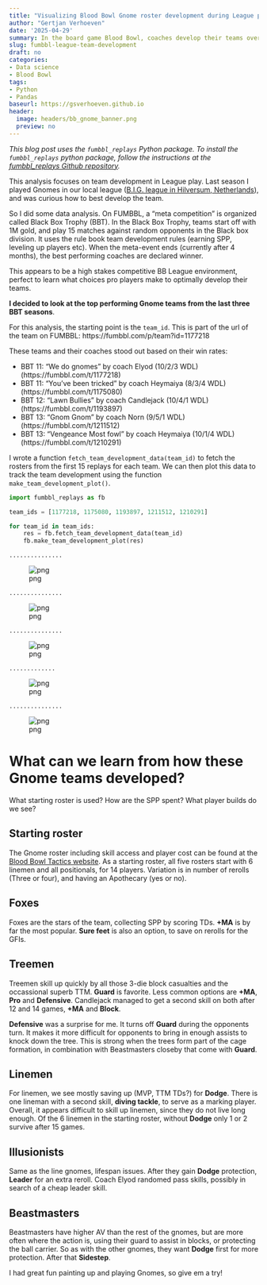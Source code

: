 ```yaml
---
title: "Visualizing Blood Bowl Gnome roster development during League play"
author: "Gertjan Verhoeven"
date: '2025-04-29'
summary: In the board game Blood Bowl, coaches develop their teams over a series of matches. In this post, we use the **fumbbl_replays** to plot and analyze Gnome team development choices in Blood Bowl league play.
slug: fumbbl-league-team-development
draft: no
categories: 
- Data science
- Blood Bowl
tags:
- Python
- Pandas
baseurl: https://gsverhoeven.github.io
header:
  image: headers/bb_gnome_banner.png
  preview: no
---
```


*This blog post uses the `fumbbl_replays` Python package.*
*To install the `fumbbl_replays` python package, follow the instructions at the [fumbbl_replays Github repository](https://github.com/gsverhoeven/fumbbl_replays).*


This analysis focuses on team development in League play.
Last season I played Gnomes in our local league ([B.I.G. league in Hilversum, Netherlands](https://tourplay.net/en/blood-bowl/big-season-5/)), and was curious how to best develop the team. 

So I did some data analysis.
On FUMBBL, a "meta competition" is organized called Black Box Trophy (BBT).
In the Black Box Trophy, teams start off with 1M gold, and play 15 matches against random opponents in the Black box division.
It uses the rule book team development rules (earning SPP, leveling up players etc).
When the meta-event ends (currently after 4 months), the best performing coaches are declared winner.

This appears to be a high stakes competitive BB League environment, perfect to learn what choices pro players make to optimally develop their teams.

**I decided to look at the top performing Gnome teams from the last three BBT seasons**.

For this analysis, the starting point is the `team_id`. 
This is part of the url of the team on FUMBBL: https://fumbbl.com/p/team?id=1177218

These teams and their coaches stood out based on their win rates:

* BBT 11: "We do gnomes" by coach Elyod (10/2/3 WDL) (https://fumbbl.com/t/1177218)
* BBT 11: "You've been tricked"  by coach Heymaiya (8/3/4 WDL) (https://fumbbl.com/t/1175080)
* BBT 12: "Lawn Bullies" by coach Candlejack (10/4/1 WDL) (https://fumbbl.com/t/1193897)
* BBT 13: "Gnom Gnom" by coach Norn (9/5/1 WDL) (https://fumbbl.com/t/1211512)
* BBT 13: "Vengeance Most fowl" by coach Heymaiya (10/1/4 WDL) (https://fumbbl.com/t/1210291)

I wrote a function `fetch_team_development_data(team_id)` to fetch the rosters from the first 15 replays for each team.
We can then plot this data to track the team development using the function `make_team_development_plot()`.


```python
import fumbbl_replays as fb

team_ids = [1177218, 1175080, 1193897, 1211512, 1210291]

for team_id in team_ids:
    res = fb.fetch_team_development_data(team_id)
    fb.make_team_development_plot(res)
```

    ...............


    
![png](/post/2025-04-29_application_team_league_development_files/application_team_league_development_2_1.png)
    


    ...............


    
![png](/post/2025-04-29_application_team_league_development_files/application_team_league_development_2_3.png)
    


    ...............


    
![png](/post/2025-04-29_application_team_league_development_files/application_team_league_development_2_5.png)
    


    .............


    
![png](/post/2025-04-29_application_team_league_development_files/application_team_league_development_2_7.png)
    


    ...............


    
![png](/post/2025-04-29_application_team_league_development_files/application_team_league_development_2_9.png)
    


# What can we learn from how these Gnome teams developed?

What starting roster is used?
How are the SPP spent? What player builds do we see?

## Starting roster

The Gnome roster including skill access and player cost can be found at the [Blood Bowl Tactics website](https://bbtactics.com/gnome-teams/).
As a starting roster, all five rosters start with 6 linemen and all positionals, for 14 players.
Variation is in number of rerolls (Three or four), and having an Apothecary (yes or no).

## Foxes

Foxes are the stars of the team, collecting SPP by scoring TDs. 
**+MA** is by far the most popular. **Sure feet** is also an option, to save on rerolls for the GFIs.

## Treemen

Treemen skill up quickly by all those 3-die block casualties and the occassional superb TTM. 
**Guard** is favorite. Less common options are **+MA**, **Pro** and **Defensive**.
Candlejack managed to get a second skill on both after 12 and 14 games, **+MA** and **Block**.

**Defensive** was a surprise for me. It turns off **Guard** during the opponents turn.
It makes it more difficult for opponents to bring in enough assists to knock down the tree.
This is strong when the trees form part of the cage formation, in combination with Beastmasters closeby that come with **Guard**.

## Linemen

For linemen, we see mostly saving up (MVP, TTM TDs?) for **Dodge**. There is one lineman with a second skill, **diving tackle**, to serve as a marking player.
Overall, it appears difficult to skill up linemen, since they do not live long enough.
Of the 6 linemen in the starting roster, without **Dodge** only 1 or 2 survive after 15 games.

## Illusionists
Same as the line gnomes, lifespan issues. After they gain **Dodge** protection, **Leader** for an extra reroll.
Coach Elyod randomed pass skills, possibly in search of a cheap leader skill.

## Beastmasters
Beastmasters have higher AV than the rest of the gnomes, but are more often where the action is, using their guard to assist in blocks, or protecting the ball carrier.
So as with the other gnomes, they want **Dodge** first for more protection. After that **Sidestep**.

I had great fun painting up and playing Gnomes, so give em a try!


